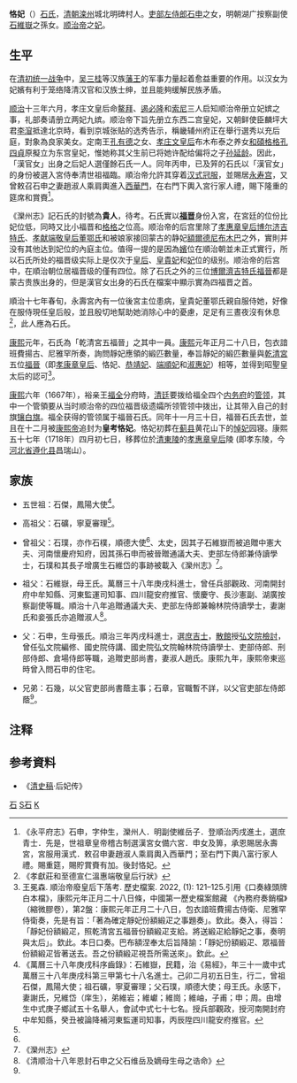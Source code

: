 '''恪妃'''（{{bd|？||1667年||CatIdx=S}}）[[石姓|石氏]]，[[清朝|清朝]][[滦州|滦州]]城北明碑村人。[[吏部侍郎|吏部左侍郎]][[石申_(清朝)|石申]]之女，明朝湖广按察副使[[石維嶽|石維嶽]]之孫女。[[顺治帝|顺治帝]]之[[妃|妃]]。

{{東亞女性歷史人物
|名稱 =恪妃石氏
|身份 =清朝妃嫔
|位號= 妃
|徽號= 恪
|出生年=
|逝世年=康熙六年 （1667年）
|墳墓=孝东陵
|子=
|其他親屬=
|夫=[[顺治帝|顺治帝]]
|父親=石申
}}

==生平==

在[[清朝統一戰爭|清初统一战争]]中，[[吴三桂|吴三桂]]等汉族[[藩王|藩王]]的军事力量起着愈益重要的作用。以汉女为妃嬪有利于笼络降清汉官和汉族士绅，並且能夠缓解民族矛盾。

[[顺治|顺治]]十三年六月，孝庄文皇后命[[鳌拜|鳌拜]]、[[遏必隆|遏必隆]]和[[索尼_(清朝)|索尼]]三人启知顺治帝册立妃嫔之事，礼部奏请册立两妃九嫔。顺治帝下旨先册立东西二宫皇妃，又朝鲜使臣麟坪大君[[李㴭|李㴭]]抵達北京時，看到京城张贴的选秀告示，稱畿辅州府正在舉行選秀以充后庭，對象為良家美女。定南王[[孔有德|孔有德]]之女、[[孝庄文皇后|孝庄文皇后]]布木布泰之养女[[格格|和碩格格]][[孔四貞|孔四貞]]原擬立为东宫皇妃，惟她称其父生前已将她许配给偏将之子[[孙延龄|孙延龄]]。因此，「漢官女」出身之后妃人選僅餘石氏一人。同年丙申，已及笄的石氏以「漢官女」的身份被選入宮侍奉清世祖福臨。順治帝允許其穿着[[汉服|汉式冠服]]，並賜居[[永寿宫|永寿宫]]，又曾敕召石申之妻趙淑人乘肩輿進入[[西華門|西華門]]，在右門下輿入宮行家人禮，賜下隆重的筵席和賞賚<ref>《永平府志》石申，字仲生，灤州人．明副使維岳子．登順治丙戌進土，選庶青士．先是，世祖章皇帝稽古制選漢宮女備六宮．申女及箅，承恩賜居永壽宮，宮服用漢式．敕召申妻趙淑人乘肩輿入西華門；至右門下輿八富行家人禮。賜重筵，賜貯賞賚有加。後封恪妃。 </ref>。

《灤州志》記石氏的封號為'''貴人'''，待考。石氏實以'''[[福晋|福晋]]'''身份入宮，在宮廷的位份比妃位低，同時又比小福晋和[[格格|格格]]之位高。顺治帝的后宫里除了[[孝惠章皇后|孝惠章皇后]][[博尔济吉特氏|博尔济吉特氏]]、[[孝献端敬皇后|孝献端敬皇后]][[董鄂氏|董鄂氏]]和被娘家接回蒙古的静妃[[額爾德尼布木巴|額爾德尼布木巴]]之外，實則并没有其他达到妃位的內庭主位。值得一提的是因為[[嬪|嬪]]位在順治朝並未正式實行，所以石氏所处的福晋级实际上是仅次于[[皇后|皇后]]、[[皇貴妃|皇貴妃]]和[[妃|妃]]位的级别。顺治帝的后宫中，在順治朝位居福晋级的僅有四位。除了石氏之外的三位[[恭靖妃|博爾濟吉特氏福晉]]都是蒙古贵族出身的，但是漢官女出身的石氏在檔案中顯示實為四福晋之首。

順治十七年春旬，永壽宮內有一位後宮主位患病，皇貴妃董鄂氏親自服侍她，好像在服侍現任皇后般，並且殷切地幫助她消除心中的憂慮，足足有三晝夜沒有休息<ref>《孝獻莊和至德宣仁溫惠端敬皇后行狀》</ref>，此人應為石氏。

[[康熙|康熙]]元年，石氏為「乾清宮五福晉」之其中一員。[[康熙|康熙]]元年正月二十八日，包衣諳班費揚古、尼雅罕所奏，詢問靜妃應領的緞匹數量，奉旨靜妃的緞匹數量與[[乾清宮|乾清宮]]五位[[福晉|福晉]]（即[[孝康章皇后|孝康章皇后]]、恪妃、[[恭靖妃|恭靖妃]]、[[端順妃|端順妃]]和[[淑惠妃|淑惠妃]]）相等，並得到昭聖皇太后的認可<ref> 王冕森. 順治帝廢皇后下落考. 歷史檔案. 2022, (1): 121–125.引用《口奏綠頭牌白本檔》，康熙元年正月二十八日條，中國第一歷史檔案館藏 《內務府奏銷檔》（縮微膠卷），第2盤：康熙元年正月二十八日，包衣諳班費揚古侍衛、尼雅罕侍衛奏，先是有旨：「著為確定靜妃份額緞疋之事題奏」。欽此。奏入，得旨：「靜妃份額緞疋，照乾清宮五福晉份額緞疋支給。將送緞疋給靜妃之事，奏明與太后」。欽此。本日口奏。巴布額涅奉太后旨降諭：「靜妃份額緞疋、眾福晉份額緞疋皆著送去。吾之份額緞疋視吾所需送來」。欽此。</ref>。

[[康熙|康熙]]六年（1667年），裕亲王[[福全_(清宗室)|福全]]分府時，[[清廷|清廷]]要拨给福全四个[[内务府|内务府]]的[[管领_(八旗)|管领]]，其中一个管領要从当时顺治帝的四位福晋级遗孀所领管领中拨出，让其带入自己的封旗[[镶白旗|镶白旗]]。福全获得的管领属于福晉石氏。同年十一月三十日，福晉石氏去世，並且在十二月被[[康熙帝|康熙帝]]追封为'''皇考恪妃'''。恪妃初葬在[[蓟县|蓟县]]黄花山下的[[悼妃|悼妃]]园寝。康熙五十七年（1718年）四月初七日，移葬位於[[清東陵|清東陵]]的[[孝惠章皇后|孝惠章皇后]]陵 (即孝东陵，今[[河北省|河北省]][[遵化县|遵化县]]昌瑞山）。

==家族==
*五世祖：石傑，鳳陽大使<ref name=a>《萬曆三十八年庚戌科序齒錄》：石維嶽，民籍，治《易經》，年三十一歲中式萬曆三十八年庚戌科第三甲第七十八名進士。己卯二月初五日生，行二，曾祖石傑，鳳陽大使；祖石礦，寧夏審理；父石璞，順德大使；母王氏。永感下，妻謝氏，兄維岱（庠生），弟維岩；維巘；維崗；維岫，子甫；申；周。由增生中式庚子鄉試五十名舉人，會試中式七十七名。授兵部觀政，授河南開封府中牟知縣，癸丑被論降補河東監運司知事，丙辰陞四川龍安府推官。</ref>。

*高祖父：石礦，寧夏審理<ref name=a/>。

*曾祖父：石璞，亦作石樸，順德大使<ref name=a/>、太史，因其子石維嶽而被追贈中憲大夫、河南懷慶府知府，因其孫石申而被晉贈通議大夫、吏部左侍郎兼侍讀學士，石璞和其長子增廣生石維岱的事跡被載入《灤州志》<ref name=b>《灤州志》</ref>。

*祖父：石維嶽，母王氏。萬曆三十八年庚戌科進士，曾任兵部觀政、河南開封府中牟知縣、河東監運司知事、四川龍安府推官、懷慶守、長沙憲副、湖廣按察副使等職。順治十八年追贈通議大夫、吏部左侍郎兼翰林院侍讀學士，妻謝氏和妾張氏亦追贈淑人<ref>《清顺治十八年恩封石申之父石维岳及嫡母生母之诰命》</ref>。

*父：石申，生母張氏。順治三年丙戌科進士，選[[庶吉士|庶吉士]]，[[散館|散館]]授[[弘文院|弘文院]][[檢討|檢討]]，曾任弘文院編修、國史院侍講、國史院弘文院翰林院侍讀學士、吏部侍郎、刑部侍郎、倉場侍郎等職，追贈吏部尚書，妻淑人趙氏。康熙九年，康熙帝東巡時曾入問石申的住宅。

*兄弟：石幾，以父官吏部尚書蔭主事；石章，官職暫不詳，以父官吏部左侍郎蔭<ref name=b/>。

== 注释 ==

{{reflist}}

==参考資料==
*《[[清史稿|清史稿]]·后妃传》

[[Category:清朝妃|石]]
[[Category:滦州人|S石]]
[[Category:石姓|K]]